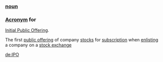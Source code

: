 ===[[noun]]===

===[[Acronym]] for===
[[Initial Public Offering]].

The first [[public offering]] of company [[stock]]s for [[subscription]] when [[enlist]]ing a company on a [[stock exchange]]

[[de:IPO]]